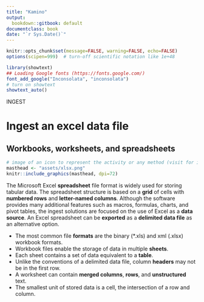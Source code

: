 ```yaml
---
title: "Kamino"
output:
  bookdown::gitbook: default
documentclass: book
date: "`r Sys.Date()`"
---
```


```r

knitr::opts_chunk$set(message=FALSE, warning=FALSE, echo=FALSE)
options(scipen=999)  # turn-off scientific notation like 1e+48

library(showtext)
## Loading Google fonts (https://fonts.google.com/)
font_add_google("Inconsolata", "inconsolata")
# turn on showtext
showtext_auto()

```

INGEST  

# Ingest an excel data file
## Workbooks, worksheets, and spreadsheets

```r

# image of an icon to represent the activity or any method (visit for icon https://thenounproject.com/search/?q=attribute&i=4326168)
masthead <- "assets/xlsx.png"
knitr::include_graphics(masthead, dpi=72)

```

The Microsoft Excel __spreadsheet__ file format is widely used for storing tabular data.  The spreadsheet structure is based on a __grid__ of cells with __numbered rows__ and __letter-named columns__.  Although the software provides many additional features such as macros, formulas, charts, and pivot tables, the ingest solutions are focused on the use of Excel as a __data source__.  An Excel spreadsheet can be __exported__ as a __delimited data file__ as an alternative option.

* The most common file __formats__ are the binary (*.xls) and xml (.xlsx) workbook formats.
* Workbook files enable the storage of data in multiple __sheets__.
* Each sheet contains a set of data equivalent to a __table__.
* Unlike the conventions of a delimited data file, column __headers__ may not be in the first row.
* A worksheet can contain __merged columns__, __rows__, and __unstructured__ text.
* The smallest unit of stored data is a cell, the intersection of a row and column.
